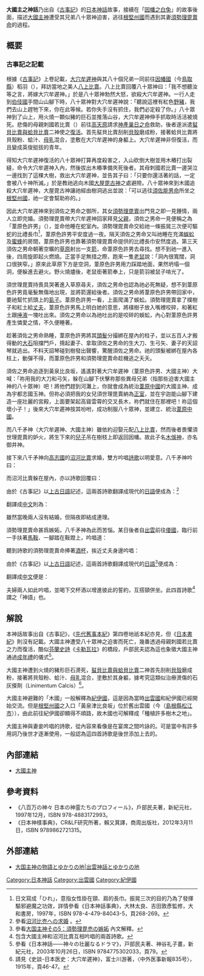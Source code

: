 {{japanese|japanese=大国主の神話|kana=おおくにぬしのしんわ|romaji=Ōkuninushi no shinwa}}
'''大國主之神話'''乃出自《[[古事記|古事記]]》的[[日本神話|日本神話]]故事，接續在「[[因幡之白兔|因幡之白兔]]」的故事後面，描述[[大國主神|大國主神]]遭受其兄弟八十眾神迫害，逃往[[根之國|根堅州國]]而遇到其妻[[須勢理姬神|須勢理毘賣命]]的過程。

== 概要 ==
=== 古事記之記載 ===
根據《[[古事記|古事記]]》上卷記載，[[大國主神|大穴牟遲神]]與其八十個兄弟一同前往[[因幡國|因幡國]]（今[[鳥取縣|鳥取縣]]）稻羽（{{lang|ja|いなば}}），拜訪當地之美人[[八上比賣|八上比賣]]。八上比賣回覆八十眾神曰：「我不想聽汝等之言，將嫁大穴牟遲神。」於是八十眾神勃然大怒，欲殺大穴牟遲神。一行人走到[[伯耆國|伯伎國]]手間山山腳下時，八十眾神對大穴牟遲神說：「聽說這裡有紅色[[野豬|野豬]]，我們去山上趕牠下來，你在此等候。若你失手沒有抓住，我們必定殺了你。」八十眾神到了山上，用火燒一顆似豬的巨石並推落山谷，大穴牟遲神伸手抓取時活活被燒死。悲傷的母親刺國若比賣（{{lang|ja|さしくにわかひめ}}）前往[[高天原|高天原]]請求[[神皇產靈尊|神產巢日之命]]救助，後者遂派遣[[蚶貝比賣與蛤貝比賣|𧏛貝比賣與蛤貝比賣]]二神使之[[復活|復活]]。首先𧏛貝比賣刮削[[貝殼|貝殼]]磨成粉，接著蛤貝比賣將貝殼粉、蛤汁、[[母乳|母乳]]混合，塗敷在大穴牟遲神的身軀上。大穴牟遲神非但復活，而且變成英俊挺拔的青年。

得知大穴牟遲神復活的八十眾神打算再度殺害之，入山砍倒大樹並用木樁打出裂縫，命令大穴牟遲神入內，然後拔出木樁準備夾死後者。其母刺國若比賣一邊哭泣一邊找到了這棵大樹，救出大穴牟遲神，並告其子曰：「只要你還活著的話，一定會被八十神所滅。」於是教祂逃向木國[[五十猛神|大屋毘古神]]之處避險。八十眾神來到木國追殺大穴牟遲神，大屋毘古神讓祂經由樹洞逃出並說：「可以逃往[[素戔嗚尊|須佐能男命]]所坐之[[根之國|根堅州國]]，祂一定會幫助祢的。」

因此大穴牟遲神來到須佐之男命之御所，其女[[須勢理姬神|須勢理毘賣]]出門見之即一見鍾情，兩人立即完婚。須勢理毘賣帶大穴牟遲神回家拜見[[父親|父親]]，須佐之男命一見便稱之為「葦原色許男」（{{lang|ja|あしはらのしこお}}），並命他睡在蛇室內。須勢理毘賣命交給祂一條振晃三次便可驅蛇的比禮長巾<ref>日文寫成「ひれ」，意指女性掛在頸、肩的長巾。振晃三次的目的乃為了發揮驅邪避魔之功效，詳情參看《日本神話事典》，大林太良、吉田敦彥監修，大和書房，1997年，ISBN 978-4-479-84043-5，頁268-269。</ref>，葦原色許男平安度過一夜。隔天須佐之男命又叫祂睡在充滿[[蜈蚣|蜈蚣]]及[[蜜蜂|蜜蜂]]的房間，葦原色許男也靠著須勢理毘賣命提供的比禮長巾安然度過。第三天須佐之男命朝著空曠的[[草原|草原]]射出一支[[箭|箭]]，命葦原色許男去尋找。想不到祂一進入後，四周旋即起火燃燒。正當手足無措之際，跑來一隻[[老鼠|老鼠]]說：「洞內很寬闊，洞口很狹窄。」原來此草原下方是空洞，葦原色許男用力踩踏地面，果然坍塌一個洞，便躲進去避火。野火燒燼後，老鼠銜著箭奉上，只是箭羽被鼠子啃光了。

須世理毘賣持喪具哭著進入草原尋夫，須佐之男命也認為祂必死無疑，想不到葦原色許男竟毫髮無傷地出現，並將箭還給後者。須佐之男命將葦原色許男帶回家中，要祂幫忙抓頭上的[[蝨毛目|虱子]]。葦原色許男一看，上面爬滿了蜈蚣。須勢理毘賣拿了樸樹子和紅土給[[丈夫|丈夫]]，葦原色許男馬上明白她的意思，將樸樹子放入嘴裡咬碎，和著紅土跟[[唾液|唾液]]一塊吐出來。須佐之男命以為祂吐出的是咬碎的蜈蚣，內心對葦原色許男產生憐愛之情，不久便睡著。

趁著須佐之男命熟睡，葦原色許男將其[[頭髮|頭髮]]分撮綁在屋內的柱子，並以五百人才搬得動的[[石頭|大石]]阻擋門戶，揹起妻子、拿取須佐之男命的生大刀、生弓矢、妻子的天詔琴就逃出。不料天詔琴碰到樹發出聲響，驚醒須佐之男命。祂的頭髮被綁在屋內各柱上，動彈不得，而葦原色許男和須勢理毘賣命趁機逃之夭夭。

須佐之男命追逐到黃泉比良坂，遙遙對著大穴牟遲神（葦原色許男、大國主神）大喊：「祢用我的大刀和弓矢，躲在山腳下伏擊祢那些異母兄弟（指那些迫害大國主神的八十眾神）吧！將他們趕到河灘上，你就會成為統治[[葦原中國|葦原中國]]的大國主神、成為宇都志國玉神。但祢必須把我的女兒須世理毘賣納為[[嫡妻|正室]]，並在宇迦能山腳下建造一座壯麗的宮殿，上面要架起高聳雲霄的交叉長木，祢們就住在那裡吧！祢這個壞小子！」後來大穴牟遲神按其吩咐，成功制服八十眾神，並建立、統治[[葦原中國|葦原中國]]。

而八千矛神（大穴牟遲神、大國主神）雖依約迎娶元配[[八上比賣|八上比賣]]，然而後者畏懼須世理毘賣的妒火，將生下來的[[兒子|兒子]]吊在樹枝上即返回因幡。故此子名[[木俁神|木俁神]]，亦名御井神。

接下來八千矛神向[[越國_(日本)|高志國]]的[[沼河比賣|沼河比賣]]求婚，雙方吟唱[[詩歌|詩歌]]以明愛意。八千矛神吟曰：
{{Cquote|夜知富許能　迦微能美許登波　夜斯麻久爾　都麻麻岐迦泥弖　登富登富斯　故志能久邇邇　佐加志賣遠　阿理登岐加志弖　久波志賣遠　阿理登伎許志弖　佐用婆比爾　阿理多多斯　用婆比邇　阿理加用婆勢　多知賀遠母　伊麻陀登加受弖　淤須比遠母　伊麻陀登加泥婆　遠登賣能　那須夜伊多斗遠　淤曾夫良比　和何多多勢禮婆　比許豆良比　和何多多勢禮婆　阿遠夜麻邇　奴延波那伎奴　佐怒都登理　岐藝斯波登與牟　爾波都登理　迦祁波那久　宇禮多久母　那久那留登理加　許能登理母　宇知夜米許世泥　伊斯多布夜　阿麻波勢豆加比　許登能　加多理其登母　許遠婆}}

而沼河比賣躲在屋內，亦以詩歌回覆曰：
{{Cquote|夜知富許能　迦微能美許等　奴延久佐能　賣邇志阿禮婆　和何許許呂　宇良須能登理叙　伊麻許曾婆　和杼理邇阿良米　能知波　那杼理爾阿良牟遠　伊能知波　那志勢多麻比曾　伊斯多布夜　阿麻波世豆迦比　許登能　加多理碁登母　許遠婆
阿遠夜麻邇 比賀迦久良婆 奴婆多麻能 用波伊傳那牟 阿佐比能 惠美佐加延岐弖 多久豆怒能 斯路岐多陀牟岐 阿和由岐能 和加夜流牟泥遠 曾陀多岐 多多岐麻那賀理 麻多麻傳 多麻傳佐斯麻岐 毛毛那賀爾 伊波那佐牟遠 阿夜爾 那古斐支許志 夜知富許能 迦微能美許登 許登能 迦多理碁登母 許遠婆}}

由於《古事記》以[[上古日語|上古日語]]記述，這兩首詩歌翻譯成現代的[[日語|日語]]便成為：<ref>參看{{ja}}[http://www.linkclub.or.jp/~pip/ututu/kami/furukotobumi/ookuni4.html 沼河比売への求婚] {{Wayback|url=http://www.linkclub.or.jp/~pip/ututu/kami/furukotobumi/ookuni4.html |date=20160304192240 }}。</ref>
{{Cquote|八千矛（やちほこ）の　神の命（みこと）は　八島国　妻枕（ま）きかねて　遠遠（とほとほ）し　高志の国に　賢（さか）し女（め）を　有りと聞かして　麗（くは）し女（め）を　有りと聞こして　さ婚ひに　あり立たし　婚ひに　あり通はせ　大刀（たち）が緒（を）も　いまだ解かずて　襲（おすひ）をも　いまだ解かねば　嬢子（をとめ）の　寝（な）すや板戸を　押そぶらひ　我が立たせれば　引こづらひ　我が立たせれば　青山に　ぬえは鳴きぬ　さ野つ鳥　雉（きざし）はとよむ　庭つ鳥　鶏（かけ）は鳴く　心痛（うれた）くも　鳴くなる鳥か　この鳥も　打ち止めこせね　いしたふや　天馳使（あまはせづかひ）　事の　語言（かたりごと）も　是（こ）をば}}

{{Cquote|八千矛の　神の命　ぬえ草の　女にしあれば　我が心　浦渚（うらす）の鳥ぞ　今こそは　我鳥（わどり）にあらめ　後（のち）は　汝鳥（などり）にあらむを　命は　な死せたまひそ　いしたふや　天馳使　事の　語言も　是をば
青山に　日が隠らば　ぬばたまの　夜（よ）は出でなむ　朝日の　笑み栄え来て　栲綱（たくづの）の　白き腕（ただむき）　沫雪の　若やる胸を　そだたき　たたきまながり　真玉手（またまで）　玉手さし枕き　股長（ももなが）に　寝（い）は寝（な）さむを　あやに　な恋ひ聞こし　八千矛の　神の命　事の　語言も　是をば}}

翻譯成[[中文|中文]]則為：
{{Cquote|八千矛神坐國中，八島之國無以妻。聽聞遙遠高志國，尚有賢明之女人，久聞其落雁美貌，為了向汝求婚約，我心祟動遂來此。大刀之配繩未解，配刀未卸襲未脫，推拍少女所眠門，吾立門外頻搖戶。吾仍佇立於門外，青山鵺鳥便哀鳴，原野雉雞皆鳴啼，庭裡公雞已報曉，聲聲催人使心煩。欲將鳥兒具打下，不使其繼續鳴啼，翱翔蒼穹信使鳥，將此言語傳於汝。}}

{{Cquote|八千矛神且聞之，妾者弱女心似鳥，沙洲水鳥慕求夫。今雖能隨妾心為，旋即對汝以心動。故勿殺群啼之鳥，翱翔蒼穹信使鳥，具事傳誦訴諸汝。待日隱山夜半時，必以燦笑出迎夫，如此待君以到來。望君愛撫妾玉手，愛撫妾雪白酥胸。我倆纏綿枕妾手，展君雙腿安以息。是以君心勿過思，妾之八千矛神命，具事代言訴予君。}}

雖然當晚兩人沒有結婚，但隔夜即結成連理。

須勢理毘賣命甚爲嫉妬，八千矛神為此而苦惱。某日後者自[[出雲國|出雲]]前往[[大和國|倭國]]，臨行前一手扶著[[鞍|馬鞍]]、一腳踏在鞍蹬上，吟唱道：
{{Cquote|奴婆多麻能　久路岐美祁斯遠　麻都夫佐爾　登理與曾比　淤岐都登理　牟那美流登岐　波多多藝母　許禮婆布佐波受　幣都那美　曾邇奴岐宇弖　蘇邇杼理能　阿遠岐美祁斯遠　麻都夫佐邇　登理與曾比　於岐都登理　牟那美流登岐　波多多藝母　許母布佐波受　幣都那美　曾邇奴棄宇弖　夜麻賀多爾　麻岐斯　阿多泥都岐　曾米紀賀斯流邇　斯米許呂母遠　麻都夫佐邇　登理與曾比　淤岐都登理　牟那美流登岐　波多多藝母　許斯與呂志　伊刀古夜能　伊毛能美許等　牟良登理能　和賀牟禮伊那婆　比氣登理能　和賀比氣伊那婆　那迦士登波　那波伊布登母　夜麻登能　比登母登須須岐　宇那加夫斯　那賀那加佐麻久　阿佐阿米能　疑理邇多多牟叙　和加久佐能　都麻能美許登　許登能　加多理碁登母　許遠婆}}

聽到詩歌的須勢理毘賣命捧著[[酒|酒]][[杯子|杯]]，挨近丈夫身邊吟唱：
{{Cquote|夜知富許能　加微能美許登夜　阿賀淤富久邇奴斯　那許曾波　遠邇伊麻世婆　宇知微流　斯麻能佐岐耶岐　加岐微流　伊蘇能佐岐淤知受　和加久佐能　都麻母多勢良米　阿波母與　賣邇斯阿禮婆　那遠岐弖　遠波那志　那遠岐弖　都麻波那斯　阿夜加岐能　布波夜賀斯多爾　牟斯夫須麻　爾古夜賀斯多爾　多久夫須麻　佐夜具賀斯多爾　阿和由岐能　和加夜流牟泥遠　多久豆怒能　斯路岐多陀牟岐　曾陀多岐　多多岐麻那賀理　麻多麻傳　多麻傳佐斯麻岐　毛毛那賀邇　伊遠斯那世　登與美岐　多弖麻都良世}}

由於《古事記》以[[上古日語|上古日語]]記述，這兩首詩歌翻譯成現代的[[日語|日語]]<ref>參看[http://www.linkclub.or.jp/~pip/ututu/kami/furukotobumi/ookuni5.html 大国主神その5：須勢理毘売の嫉妬] {{Wayback|url=http://www.linkclub.or.jp/~pip/ututu/kami/furukotobumi/ookuni5.html |date=20160304194740 }}內文解釋。</ref>便成為：
{{Cquote|ぬばたまの　黒く御衣（みけし）を　まつぶさに　取り装（よそ）ひ　沖つ鳥　胸（むな）見る時　はたたぎも　これは適（ふさ）さず　辺（へ）つ波　そに脱（ぬ）き棄（う）て　そに鳥の　青き御衣を　まつぶさに　取り装ひ　沖つ鳥　胸見る時　はたたぎも　此（こ）適はず　辺つ波　そに脱き棄て　山県（やまがた）に　蒔きし　あたね舂（つ）き　染木（そめき）が汁に　染（し）め衣を　まつぶさに　取り装ひ　沖つ鳥　胸見る時　はたたぎも　此し宜（よろ）し　いとこやの　妹（いも）の命（みこと）　群鳥（むらとり）の　我（わ）が群れ往（い）なば　泣かじとは　引け鳥の　我が引け往なば　泣かじとは　汝は言ふとも　山処（やまと）の　一本薄（ひともとすすき）　項傾（うなかぶ）し　汝が泣かさまく　朝雨（あさあめ）の　霧に立たむぞ　若草の　妻の命　事の　語言（かたりごと）も　是（こ）をば}}

{{Cquote|八千矛の　神の命や　吾が大国主　汝こそは　男（を）に坐（ま）せば　打ち廻（み）る　島の埼埼（さきざき）　かき廻る　磯の埼落ちず　若草の　妻持たせらめ　吾（あ）はもよ　女（め）にしあれば　汝を除（き）て　男は無し　汝を除て　夫は無し　綾垣の　ふはやが下に　苧衾（むしぶすま）　柔（にこ）やが下に　栲衾（たくぶすま）　さやぐが下に　沫雪（あわゆき）の　若やる胸を　栲綱（たくづの）の　白き腕（ただむき）　そだたき　たたきまながり　真玉手（またまで）　玉手さし枕（ま）き　股長（ももなが）に　寝（い）をし寝（な）せ　豊御酒（とよみき）奉らせ}}

翻譯成[[中文|中文]]便是：
{{Cquote|黝黑御裳慎以著，似海鳥狀俯胸前，又如海鳥拍拂袖，甚覺此裳不合吾，便似退潮褪衣裳。翠鳥青衣慎又著，似海鳥般俯胸前，如鳥拍拂御衣袖，亦覺此裳不合吾，復如退潮褪衣裳。蓼藍搗衣慎再著，似海鳥狀俯吾胸，如鳥拍拂吾衣袖，覺此衣裳甚適吾。綺麗吾妻須勢理，若吾如鳥群飛離，率人領眾離汝去，或如隨鳥飛離鳥，隨眾棄汝離此去。假使汝強言非泣，蓋似山腳芒垂泣！汝之嘆息如朝雨，化為霧氣罩四周，嘆息霧氣籠罩矣！可愛吾妻須勢理，以此代言傳於汝。}}

{{Cquote|八千矛之大御神，君為妾之大國主，君既身為御男神，是故巡島之碕碕，故有數妻居各所。然妾乃為卑女神，除君之外另無夫。身居綾垣飄垂下，其下苧衾柔被內，沙沙鳴響栲衾中，我倆互擁為纏眠，君撫卑妾皙酥胸，栲綱白嫩妾玉手，以妾玉手枕以眠，展君雙腿休憩矣！望君盡飲豐御酒！}}

夫婦兩人如此吟唱，並喝下交杯酒以增進彼此的誓約，互搭頸併坐。此四首詩歌<ref>包含大國主神和沼河比賣互相吟唱的兩首詩歌。</ref>謂之「神語」也。

== 解說 ==
本神話故事出自《古事記》，《[[先代舊事本紀|先代舊事本紀]]》第四卷地祇本紀亦見，但《[[日本書紀|日本書紀]]》則沒有記載。大國主神遭受八十眾神之迫害而死亡，幾番透過母親刺國若比賣之力而復活，酷似[[芬蘭|芬蘭]][[史詩|史詩]]《[[卡勒瓦拉|卡勒瓦拉]]》的橋段，戶部民夫認為這也象徵大國主神通過[[成年禮|成年禮]]的儀式<ref>參看《日本神話——神々の壮麗なるドラマ》，戸部民夫著、神谷礼子畫，新紀元社，2003年10月26日，ISBN 9784775302033，頁79。</ref>。

大國主神遭到火燒的豬形巨石燙死，[[蚶貝比賣與蛤貝比賣|𧏛貝比賣與蛤貝比賣]]二神首先刮削[[貝殼|貝殼]]磨成粉，接著將貝殼粉、蛤汁、[[母乳|母乳]]混合，塗敷於其身軀，據考究這類似治療燙傷的石灰搽劑（Linimentum Calcis）<ref>請見《史談-日本医史：大穴牟遲神》，富士川游著，〈中外医事新報835号〉，1915年，頁46-47。</ref>。

大國主神避難的「木國」一般解釋為[[紀伊國|紀伊國]]，這是因為當時[[出雲國|出雲國]]和紀伊國已經開始交流。但是[[根之國|根堅州國]]之入口「黃泉津比良坂」位於舊出雲國（今（[[島根縣|島根縣]][[松江市|松江市]]）），由此前往紀伊國卻顯得不順路，故木國也可解釋成「種植許多樹木之地」。

大國主神與妻妾吟唱的詩歌，從內容來看像是在宴席之間吟詠的。可是當中有許多用詞乃後世才逐漸使用，一般認為這四首詩歌是後世添加上去的。

== 內部連結 ==
* [[大國主神|大國主神]]

== 參考資料 ==
* 《八百万の神々 日本の神霊たちのプロフィール》，戶部民夫著，新紀元社，1997年12月，ISBN 978-4883172993。
* 《日本神樣事典》，CR&LF研究所著，賴又萁譯，商周出版社，2012年3月11日，ISBN 9789862721315。
{{reflist}}

== 外部連結 ==
* {{ja}}[http://www.izumo-shinwa.com/ookuninushi.html 大国主神の物語とゆかりの地|出雲神話とゆかりの地] {{Wayback|url=http://www.izumo-shinwa.com/ookuninushi.html |date=20200808021813 }}

{{Portal|神道|Shinto torii icon vermillion.svg}}
{{wikisource|古事記/上卷}}
{{日本神話}}

[[Category:日本神話|Category:日本神話]]
[[Category:出雲國|Category:出雲國]]
[[Category:紀伊國|Category:紀伊國]]